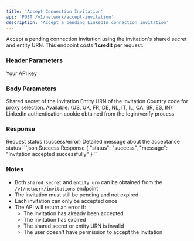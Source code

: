 ```yaml
---
title: 'Accept Connection Invitation'
api: 'POST /v1/network/accept-invitation'
description: 'Accept a pending LinkedIn connection invitation'
---
```


Accept a pending connection invitation using the invitation's shared secret and entity URN.
<Note>
  This endpoint costs **1 credit** per request.
</Note>
### Header Parameters

<ParamField header="x-api-key" type="string" required>
  Your API key
</ParamField>

### Body Parameters

<ParamField body="shared_secret" type="string" required>
  Shared secret of the invitation
</ParamField>

<ParamField body="entity_urn" type="string" required>
  Entity URN of the invitation
</ParamField>
<ParamField body="country" type="string" default="FR">
  Country code for proxy selection. Available: (US, UK, FR, DE, NL, IT, IL, CA, BR, ES, IN)
</ParamField>
<ParamField body="login_token" type="string" required>
  LinkedIn authentication cookie obtained from the login/verify process
</ParamField>

### Response

<ResponseField name="status" type="string">
  Request status (success/error)
</ResponseField>

<ResponseField name="message" type="string">
  Detailed message about the acceptance status
</ResponseField>

<ResponseExample>
```json Success Response
{
  "status": "success",
  "message": "Invitation accepted successfully"
}
```

</ResponseExample>

### Notes
- Both `shared_secret` and `entity_urn` can be obtained from the `/v1/network/invitations` endpoint
- The invitation must still be pending and not expired
- Each invitation can only be accepted once
- The API will return an error if:
  - The invitation has already been accepted
  - The invitation has expired
  - The shared secret or entity URN is invalid
  - The user doesn't have permission to accept the invitation